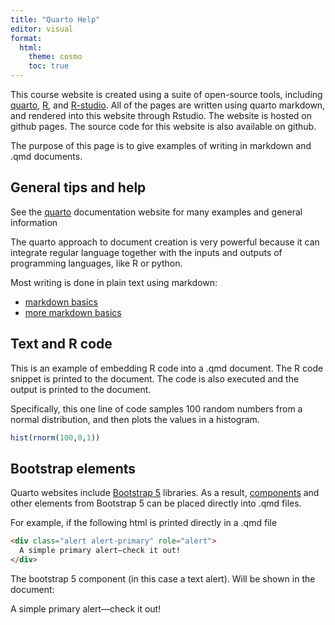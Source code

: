 ```yaml
---
title: "Quarto Help"
editor: visual
format:
  html:
    theme: cosmo
    toc: true
---
```


This course website is created using a suite of open-source tools, including [quarto](https://quarto.org), [R](https://cran.rstudio.com), and [R-studio](https://www.rstudio.com/products/rstudio/). All of the pages are written using quarto markdown, and rendered into this website through Rstudio. The website is hosted on github pages. The source code for this website is also available on github.

The purpose of this page is to give examples of writing in markdown and .qmd documents.

## General tips and help

See the [quarto](https://quarto.org) documentation website for many examples and general information

The quarto approach to document creation is very powerful because it can integrate regular language together with the inputs and outputs of programming languages, like R or python.

Most writing is done in plain text using markdown:

-   [markdown basics](https://quarto.org/docs/authoring/markdown-basics.html)
-   [more markdown basics](https://www.markdownguide.org/basic-syntax/)

## Text and R code

This is an example of embedding R code into a .qmd document. The R code snippet is printed to the document. The code is also executed and the output is printed to the document.

Specifically, this one line of code samples 100 random numbers from a normal distribution, and then plots the values in a histogram.

```r
hist(rnorm(100,0,1))
```

## Bootstrap elements

Quarto websites include [Bootstrap 5](https://getbootstrap.com/docs/5.0/getting-started/introduction/) libraries. As a result, [components](https://getbootstrap.com/docs/5.0/components/accordion/) and other elements from Bootstrap 5 can be placed directly into .qmd files.

For example, if the following html is printed directly in a .qmd file

``` html
<div class="alert alert-primary" role="alert">
  A simple primary alert—check it out!
</div>
```

The bootstrap 5 component (in this case a text alert). Will be shown in the document:

::: {.alert .alert-primary role="alert"}
A simple primary alert---check it out!
:::

